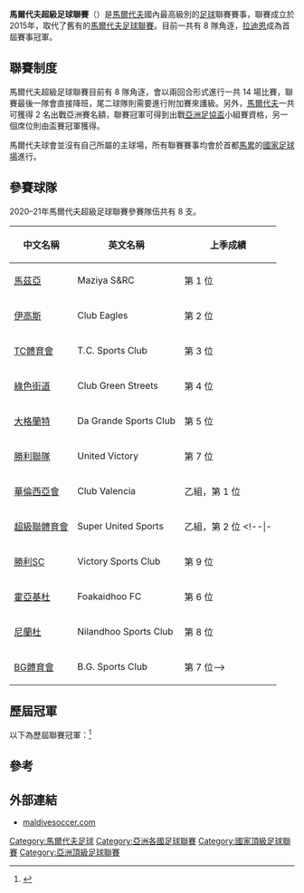 {{Infobox football league
| name             = 馬爾代夫超級足球聯賽
| image            = File:Dhivehi Premier League logo.png
| pixels           = 150
| country          = 馬爾代夫
| confed           = [[亞洲足球聯合總會|AFC]]（[[亞洲|亞洲]]）
| founded          = {{Start date and age|2014|12|22}}
| teams            = 10 隊
| relegation       = [[馬爾代夫乙組足球聯賽|馬爾代夫乙組足球聯賽]]
| level            = 第 1 級
| domest_cup       = [[馬爾代夫足總盃|馬爾代夫足總盃]]<br /> [[馬爾代夫主席盃|馬爾代夫主席盃]]<br /> [[馬爾代夫慈善盾|馬爾代夫慈善盾]]
| confed_cup       = [[亞洲足協盃|亞洲足協盃]]
| season           = 2020–21
| champions        = [[馬茲亞體育及娛樂會|馬茲亞]]（第 3 次）
| most_champs      = [[馬茲亞體育及娛樂會|馬茲亞]]（ 3 次）
| website          = [http://www.maldivesoccer.com/ 官方網站]
}}

'''馬爾代夫超級足球聯賽'''（{{lang-en|'''Dhivehi Premier League'''}}）是[[馬爾代夫|馬爾代夫]]國內最高級別的[[足球|足球]]聯賽賽事，聯賽成立於2015年，取代了舊有的[[馬爾代夫足球聯賽|馬爾代夫足球聯賽]]。目前一共有 8 隊角逐，[[新拉迪安特體育俱樂部|拉迪恩]]成為首屆賽事冠軍。

== 聯賽制度 ==
馬爾代夫超級足球聯賽目前有 8 隊角逐，會以兩回合形式進行一共 14 場比賽，聯賽最後一隊會直接降班，尾二球隊則需要進行附加賽來護級。另外，[[馬爾代夫|馬爾代夫]]一共可獲得 2 名出戰亞洲賽名額，聯賽冠軍可得到出戰[[亞洲足協盃|亞洲足協盃]]小組賽資格，另一個席位則由盃賽冠軍獲得。

馬爾代夫球會並沒有自己所屬的主球場，所有聯賽賽事均會於首都[[馬累|馬累]]的[[馬爾代夫國家足球場|國家足球場]]進行。

== 參賽球隊 ==
2020–21年馬爾代夫超級足球聯賽參賽隊伍共有 8 支。

{| class="wikitable" style=font-size:100%
|-
!中文名稱
!英文名稱
!上季成績
|-
|[[馬茲亞體育及娛樂會|馬茲亞]]
|Maziya S&RC
|第 1 位
|-
|[[伊高斯足球會|伊高斯]]
|Club Eagles
|第 2 位
|-
|[[TC體育會|TC體育會]]
|T.C. Sports Club
|第 3 位
|-
|[[綠色街道足球會|綠色街道]]
|Club Green Streets
|第 4 位
|-
|[[大格蘭特體育會|大格蘭特]]
|Da Grande Sports Club
|第 5 位
|-
|[[勝利聯足球會|勝利聯隊]]
|United Victory
|第 7 位
|-
|[[瓦倫西亞俱樂部|華倫西亞會]]
|Club Valencia
|乙組，第 1 位
|-
|[[超級聯體育會|超級聯體育會]]
|Super United Sports
|乙組，第 2 位
<!--|-
|[[新拉迪恩體育會|拉迪恩]]
|New Radiant S.C.
|第 1 位
|-
|[[勝利競技俱樂部|勝利SC]]
|Victory Sports Club
|第 9 位
|-
|[[霍亞基杜足球會|霍亞基杜]]
|Foakaidhoo FC
|第 6 位
|-
|[[尼蘭杜體育會|尼蘭杜]]
|Nilandhoo Sports Club
|第 8 位
|-
|[[BG體育會|BG體育會]]
|B.G. Sports Club
|第 7 位-->
|}

== 歷屆冠軍 ==
以下為歷屆聯賽冠軍：<ref>{{cite web |title=Maldives - List of Champions (Dhivehi League Championship) |url=http://www.rsssf.com/tablesm/maledchamp.html |publisher=RSSSF |accessdate=2017年11月22日}}</ref>

{{Columns-list|2|
*2015：[[新拉迪恩體育會|拉迪恩]]
*2016：[[馬茲亞體育及娛樂會|馬茲亞]]
*2017：[[新拉迪恩體育會|拉迪恩]]
*2018：[[TC體育會|TC體育會]]
*2019–20：[[馬茲亞體育及娛樂會|馬茲亞]]
*2020–21：[[馬茲亞體育及娛樂會|馬茲亞]]
}}

== 參考 ==
{{reflist}}

== 外部連結 ==
*[https://web.archive.org/web/20150918171644/http://www.maldivesoccer.com/st/Dhivehi%20Premier%20League maldivesoccer.com]{{en}}

{{AFC leagues}}

[[Category:馬爾代夫足球|Category:馬爾代夫足球]]
[[Category:亞洲各國足球聯賽|Category:亞洲各國足球聯賽]]
[[Category:國家頂級足球聯賽|Category:國家頂級足球聯賽]]
[[Category:亞洲頂級足球聯賽|Category:亞洲頂級足球聯賽]]